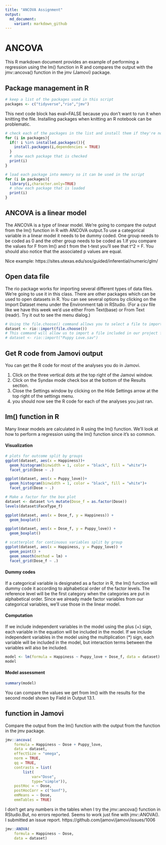 ---
title: "ANCOVA Assignment"
output:
  md_document:
    variant: markdown_github
---

#  ANCOVA

This R markdown document provides an example of performing a regression using the lm() function in R and compares the output with the jmv::ancova() function in the jmv (Jamovi) package.

## Package management in R

```{r}
# keep a list of the packages used in this script
packages <- c("tidyverse","rio","jmv")
```

This next code block has eval=FALSE because you don't want to run it when knitting the file. Installing packages when knitting an R notebook can be problematic.

```{r eval=FALSE}
# check each of the packages in the list and install them if they're not installed already
for (i in packages){
  if(! i %in% installed.packages()){
    install.packages(i,dependencies = TRUE)
  }
  # show each package that is checked
  print(i)
}
```

```{r}
# load each package into memory so it can be used in the script
for (i in packages){
  library(i,character.only=TRUE)
  # show each package that is loaded
  print(i)
}
```

## ANCOVA is a linear model

The ANCOVA is a type of linear model. We're going to compare the output from the lm() function in R with ANCOVA output.To use a categorical variable in a linear model it needs to be dummy coded. One group needs to be coded as 0 and the other group needs to be coded as 1.If you compare the values for F from lm() and t from the t-test you'll see that t^2 = F. You should also notice that the associated p values are equal.

Nice example: https://sites.utexas.edu/sos/guided/inferential/numeric/glm/ 

## Open data file

The rio package works for importing several different types of data files. We're going to use it in this class. There are other packages which can be used to open datasets in R. You can see several options by clicking on the Import Dataset menu under the Environment tab in RStudio. (For a csv file like we have this week we'd use either From Text(base) or From Text (readr). Try it out to see the menu dialog.)

```{r}
# Using the file.choose() command allows you to select a file to import from another folder.
dataset <- rio::import(file.choose())
# This command will allow us to import a file included in our project folder.
# dataset <- rio::import("Puppy Love.sav")
```

## Get R code from Jamovi output

You can get the R code for most of the analyses you do in Jamovi.

1. Click on the three vertical dots at the top right of the Jamovi window.
2. Click on the Syndax mode check box at the bottom of the Results section.
3. Close the Settings window by clicking on the Hide Settings arrow at the top right of the settings menu.
4. you should now see the R code for each of the analyses you just ran.

## lm() function in R

Many linear models are calculated in R using the lm() function. We'll look at how to perform a regression using the lm() function since it's so common.

#### Visualization

```{r}
# plots for outcome split by groups
ggplot(dataset, aes(x = Happiness))+
  geom_histogram(binwidth = 1, color = "black", fill = "white")+
  facet_grid(Dose ~ .)

ggplot(dataset, aes(x = Puppy_love))+
  geom_histogram(binwidth = 1, color = "black", fill = "white")+
  facet_grid(Dose ~ .)
```

```{r}
# Make a factor for the box plot
dataset <- dataset %>% mutate(Dose_f = as.factor(Dose))
levels(dataset$FaceType_f)


```


```{r}
ggplot(dataset, aes(x = Dose_f, y = Happiness)) +
  geom_boxplot()

ggplot(dataset, aes(x = Dose_f, y = Puppy_love)) +
  geom_boxplot()
```

```{r}
# scatterplot for continuous variables split by group
ggplot(dataset, aes(x = Happiness, y = Puppy_love)) +
  geom_point() +
  geom_smooth(method = lm) +
  facet_grid(Dose_f ~ .)
```


#### Dummy codes

If a categorical variable is designated as a factor in R, the lm() function will dummy code it according to alphabetical order of the factor levels. The reference level will be the first category when the categories are put in alphabetical order. Since we already made factor variables from our categorical variables, we'll use those in the linear model.

#### Computation

If we include independent variables in the model using the plus (+) sign, each variable in the equation will be included in the model. If we include independent variables in the model using the multiplication (*) sign, each variable will be included in the model, but interaction terms between the variables will also be included.

```{r}
model <- lm(formula = Happiness ~ Puppy_love + Dose_f, data = dataset)
model
```

#### Model assessment

```{r}
summary(model)
```

You can compare the values we get from lm() with the results for the second model shown by Field in Output 13.1.

## function in Jamovi

Compare the output from the lm() function with the output from the function in the jmv package.

```{r}
jmv::ancova(
    formula = Happiness ~ Dose + Puppy_love,
    data = dataset,
    effectSize = "omega",
    norm = TRUE,
    qq = TRUE,
    contrasts = list(
        list(
            var="Dose",
            type="simple")),
    postHoc = ~ Dose,
    postHocCorr = c("bonf"),
    emMeans = ~ Dose,
    emmTables = TRUE)
```

I don't get any numbers in the tables when I try the jmv::ancova() function in RStudio.But, no errors reported. Seems to work just fine with jmv::ANOVA(). I submitted an issue report. https://github.com/jamovi/jamovi/issues/1006

```{r}
jmv::ANOVA(
    formula = Happiness ~ Dose,
    data = dataset)
```

